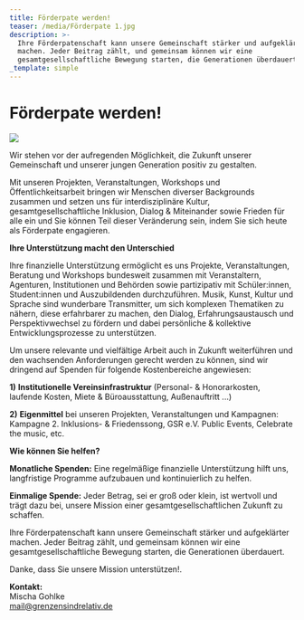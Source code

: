 ```yaml
---
title: Förderpate werden!
teaser: /media/Förderpate 1.jpg
description: >-
  Ihre Förderpatenschaft kann unsere Gemeinschaft stärker und aufgeklärter
  machen. Jeder Beitrag zählt, und gemeinsam können wir eine
  gesamtgesellschaftliche Bewegung starten, die Generationen überdauert.
_template: simple
---
```


# Förderpate werden!

![](</media/Förderpate 1.jpg>)

Wir stehen vor der aufregenden Möglichkeit, die Zukunft unserer Gemeinschaft und unserer jungen Generation positiv zu gestalten.

Mit unseren Projekten, Veranstaltungen, Workshops und Öffentlichkeitsarbeit bringen wir Menschen diverser Backgrounds zusammen und setzen uns für interdisziplinäre Kultur, gesamtgesellschaftliche Inklusion, Dialog & Miteinander sowie Frieden für alle ein und Sie können Teil dieser Veränderung sein, indem Sie sich heute als Förderpate engagieren.

**Ihre Unterstützung macht den Unterschied**

Ihre finanzielle Unterstützung ermöglicht es uns Projekte, Veranstaltungen, Beratung und Workshops bundesweit zusammen mit Veranstaltern, Agenturen, Institutionen und Behörden sowie partizipativ mit Schüler\:innen, Student\:innen und Auszubildenden durchzuführen. Musik, Kunst, Kultur und Sprache sind wunderbare Transmitter, um sich komplexen Thematiken zu nähern, diese erfahrbarer zu machen, den Dialog, Erfahrungsaustausch und Perspektivwechsel zu fördern und dabei persönliche & kollektive Entwicklungsprozesse zu unterstützen.

Um unsere relevante und vielfältige Arbeit auch in Zukunft weiterführen und den wachsenden Anforderungen gerecht werden zu können, sind wir dringend auf Spenden für folgende Kostenbereiche angewiesen:

**1)** **Institutionelle Vereinsinfrastruktur** (Personal- & Honorarkosten, laufende Kosten, Miete & Büroausstattung, Außenauftritt ...)

**2)** **Eigenmittel** bei unseren Projekten, Veranstaltungen und Kampagnen: Kampagne 2. Inklusions- & Friedenssong, GSR e.V. Public Events, Celebrate the music, etc.

**Wie können Sie helfen?**

**Monatliche Spenden:** Eine regelmäßige finanzielle Unterstützung hilft uns, langfristige Programme aufzubauen und kontinuierlich zu helfen.

**Einmalige Spende:** Jeder Betrag, sei er groß oder klein, ist wertvoll und trägt dazu bei, unsere Mission einer gesamtgesellschaftlichen Zukunft zu schaffen.

Ihre Förderpatenschaft kann unsere Gemeinschaft stärker und aufgeklärter machen. Jeder Beitrag zählt, und gemeinsam können wir eine gesamtgesellschaftliche Bewegung starten, die Generationen überdauert.

Danke, dass Sie unsere Mission unterstützen!.

**Kontakt:**\
Mischa Gohlke\
mail@grenzensindrelativ.de
